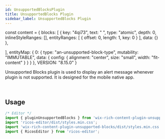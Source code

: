 ```yaml
---
id: UnsupportedBlocksPlugin
title: UnsupportedBlocks Plugin
sidebar_label: UnsupportedBlocks Plugin
---
```


const content = {
    blocks: [
    {
      key: "4qi73",
      text: " ",
      type: "atomic",
      depth: 0,
      inlineStyleRanges: [],
      entityRanges: [
        {
          offset: 0,
          length: 1,
          key: 0
        }
      ],
      data: {}
    },
    
  ],
  entityMap: {
    0: {
      type: "an-unsupported-block-type",
      mutability: "IMMUTABLE",
      data: {
        config: {
          alignment: "center",
          size: "small",
          width: "fit-content"
        }
      }
    }
  },
  VERSION: "8.15.0"
}

Unsupported Blocks plugin is used to display an alert message whenever plugin is not supported.
It is designed for the mobile native app.

<div className="card">
  <RicosEditor
    content={content}
    plugins={[pluginUnsupportedBlocks()]}
  />
</div>
<br />

## Usage

```jsx
/* Editor */
import { pluginUnsupportedBlocks } from 'wix-rich-content-plugin-unsupported-blocks';
import 'ricos-editor/dist/styles.min.css';
import 'wix-rich-content-plugin-unsupported-blocks/dist/styles.min.css';
import { RicosEditor } from 'ricos-editor';
```
